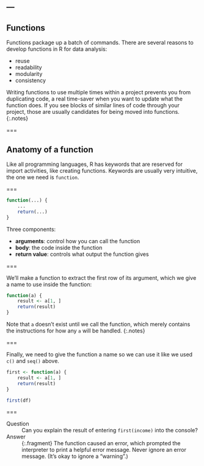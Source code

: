 ---
---

## Functions

Functions package up a batch of commands. There are several reasons to develop
functions in R for data analysis:

- reuse
- readability
- modularity
- consistency

Writing functions to use multiple times within a project prevents you from
duplicating code, a real time-saver when you want to update what the function
does. If you see blocks of similar lines of code through your project, those are
usually candidates for being moved into functions.
{:.notes}

===

## Anatomy of a function

Like all programming languages, R has keywords that are reserved for import
activities, like creating functions. Keywords are usually very intuitive, the
one we need is `function`.

===

```r
function(...) {
    ...
    return(...)
}
```

Three components:

- __arguments__: control how you can call the function
- __body__: the code inside the function
- __return value__: controls what output the function gives

===

We'll make a function to extract the first row of its argument, which we give a
name to use inside the function:

```r
function(a) {
    result <- a[1, ]
    return(result)
}
```

Note that `a` doesn't exist until we call the function, which merely contains
the instructions for how any `a` will be handled.
{:.notes}

===

Finally, we need to give the function a name so we can use it like we used `c()`
and `seq()` above.

```r
first <- function(a) {
    result <- a[1, ]
    return(result)
}
```

```r
first(df)
```

===

Question
: Can you explain the result of entering `first(income)` into the console?

Answer
: {:.fragment} The function caused an error, which prompted the interpreter to
print a helpful error message. Never ignore an error message. (It's okay to
ignore a "warning".)
